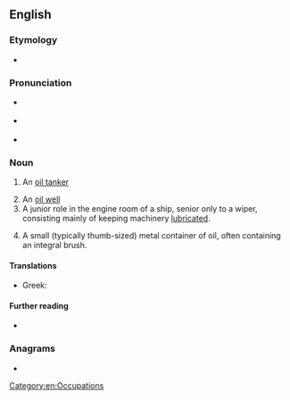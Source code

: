 ==English==

===Etymology===
* {{suffix|oil|er|lang=en}}

===Pronunciation===
* {{a|GA}} {{IPA|/ˈɔɪlɚ/|lang=en}}
* {{a|RP}} {{IPA|/ˈɔɪlə/|lang=en}}
* {{rhymes|ɔɪlə(ɹ)|lang=en}}

===Noun===
{{en-noun}}

# {{lb|en|nautical}} An [[oil tanker]]
# An [[oil well]]
# A junior role in the engine room of a ship, senior only to a wiper, consisting mainly of keeping machinery [[lubricate]]d.
# {{lb|en|firearms}} A small (typically thumb-sized) metal container of oil, often containing an integral brush.

====Translations====
{{trans-see|ship|oil tanker}}

{{trans-see|oil well|oil well}}

{{trans-top|ship operative}}
* Greek: {{t+|el|λαδάς|m}}
{{trans-mid}}
{{trans-bottom}}

====Further reading====
* {{pedialite}}

===Anagrams===
* {{anagrams|en|LeRoi|Leroi|Loire|Lorie|oriel|reoil}}

[[Category:en:Occupations]]